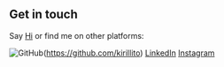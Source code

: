 ## Get in touch

Say [Hi](mailto:bredikhinkn@gmail.com) or find me on other platforms: 

![GitHub](images/git-hub.png "GitHub")(https://github.com/kirillito) [LinkedIn](https://www.linkedin.com/in/bredikhinkn/) [Instagram](https://www.instagram.com/kirillitos/)
